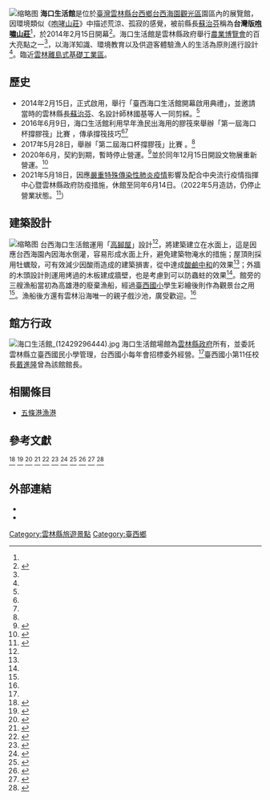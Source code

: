 {{Infobox Museum
 |name          = 雲林海口生活館
 |image         = File:Haikoushenghuoguan.jpg
 |imagesize     = 
 |caption       = 
 |map_type      = Taiwan
 |map_caption   = 
 |latitude      = 23.7244
 |longitude     = 120.1729
 |established   = 2014年2月15日
 |location      = {{TWN}}<br/>[[雲林縣|雲林縣]][[台西鄉|台西鄉]]五港村中央路1066號
 |type          = 公立、海洋文化
 |visitors      = 
 |director      = [[戴進隆|戴進隆]]<ref name="zhongshi2" />
 |owner         =[[雲林縣政府|雲林縣政府]]<ref name="Xiding" />
 |curator       = 
 |accreditation = 
 |website       = http://www.taisitour.com.tw/index.html
}}
[[File:臺西海口生活館_Taixi_Haikou_Life_Museum_(Flickr_12428992433).jpeg|缩略图]]
'''海口生活館'''是位於[[臺灣|臺灣]][[雲林縣|雲林縣]][[台西鄉|台西鄉]][[台西海園觀光區|台西海園觀光區]]園區內的展覽館，因環境類似《[[咆哮山莊|咆哮山莊]]》中描述荒涼、孤寂的感覺，被前縣長[[蘇治芬|蘇治芬]]稱為'''台灣版[[咆嘯山莊|咆嘯山莊]]'''<ref name="gov1" />，於2014年2月15日開幕<ref name=":0">{{Cite web|title=海口生活館開幕，體驗海洋生態最佳景點|url=https://www.yunlin.gov.tw/News_Content.aspx?n=1244&s=210477|access-date=2021-06-29|date=2014-02-15|work=www.yunlin.gov.tw|language=zh-TW|archive-date=2021-06-29|archive-url=https://web.archive.org/web/20210629072023/https://www.yunlin.gov.tw/News_Content.aspx?n=1244&s=210477|dead-url=no}}</ref>。海口生活館是雲林縣政府舉行[[2013雲林農業博覽會|農業博覽會]]的百大亮點之一<ref name="haobao" />，以海洋知識、環境教育以及供遊客體驗漁人的生活為原則進行設計<ref name="zhongshi1" />。臨近[[雲林離島式基礎工業區|雲林離島式基礎工業區]]。

== 歷史 ==

* 2014年2月15日，正式啟用，舉行「臺西海口生活館開幕啟用典禮」，並邀請當時的雲林縣長[[蘇治芬|蘇治芬]]、名設計師林國基等人一同剪綵。<ref name=":0" />
* 2016年6月9日，海口生活館利用早年漁民出海用的膠筏來舉辦「第一屆海口杯撐膠筏」比賽  ，傳承撐筏技巧<ref name="zhongshi2" /><ref name="tzeyu-huang" />
* 2017年5月28日，舉辦「第二屆海口杯撐膠筏」比賽 。<ref name="udnJiang" />
* 2020年6月，契約到期，暫時停止營運。<ref>{{Cite web|title=台西海口生活館閒置2個月 恐成「蚊子館」 - 生活|url=https://www.chinatimes.com/realtimenews/20200727004795-260405?chdtv|access-date=2021-06-29|last=中時新聞網|work=中時新聞網|language=zh-TW|archive-date=2021-06-29|archive-url=https://web.archive.org/web/20210629060506/https://www.chinatimes.com/realtimenews/20200727004795-260405?chdtv|dead-url=no}}</ref>並於同年12月15日開設文物展重新營運。<ref>{{Cite web|title=Log into Facebook|url=https://www.facebook.com/login/?next=https%3A%2F%2Fwww.facebook.com%2Ftaisitour%2Fposts%2F2020-11-03|access-date=2021-06-29|work=Facebook|language=en|archive-date=2021-06-29|archive-url=https://web.archive.org/web/20210629060506/https://www.facebook.com/login/?next=https%3A%2F%2Fwww.facebook.com%2Ftaisitour%2Fposts%2F2020-11-03|dead-url=no}}</ref>
* 2021年5月18日，因應[[2019冠狀病毒病臺灣疫情|嚴重特殊傳染性肺炎疫情]]影響及配合中央流行疫情指揮中心暨雲林縣政府防疫措施，休館至同年6月14日。（2022年5月造訪，仍停止營業狀態。<ref>{{Cite web|title=海口生活‧魅力台西|url=http://www.taisitour.com.tw/news_details.php?id=14|access-date=2021-06-29|work=www.taisitour.com.tw|archive-date=2021-06-29|archive-url=https://web.archive.org/web/20210629060510/http://www.taisitour.com.tw/news_details.php?id=14|dead-url=no}}</ref>）

== 建築設計 ==
[[File:臺西海口生活館_Taixi_Haikou_Life_Museum.jpeg|缩略图]]
台西海口生活館運用「[[高腳屋|高腳屋]]」設計<ref name="Liao-Xinchinese" />，將建築建立在水面上，這是因應台西海園內因海水倒灌，容易形成水面上升，避免建築物淹水的措施；屋頂則採用牡蠣殼，可有效減少因酸雨造成的建築損害，從中達成[[酸鹼中和|酸鹼中和]]的效果<ref name="setnLivecenter" />；外牆的木頭設計則運用烤過的木板建成牆壁，也是考慮到可以防蟲蛀的效果<ref name="gov1" />。館旁的三艘漁船當初為高雄港的廢棄漁船，經過[[雲林縣立臺西國民小學|臺西國小]]學生彩繪後則作為觀景台之用<ref name="tsies-student-draw" />。漁船後方還有雲林沿海唯一的親子戲沙池，廣受歡迎。<ref name="tzeyu-zheng" />

== 館方行政 ==
[[File:海口生活館_(12429296444).jpg|thumb]]
海口生活館場館為[[雲林縣政府|雲林縣政府]]所有，並委託雲林縣立臺西國民小學管理，台西國小每年會招標委外經營。<ref name="Xiding" />臺西國小第11任校長[[戴進隆|戴進隆]]曾為該館館長。

{{Citation needed|海口生活館曾聘請當地濱海動、植物業餘研究者李育先（綽號「阿育」）駐館導覽。|time=2021-05-31T11:54:45+00:00}}
==相關條目==
*[[五條港漁港|五條港漁港]]

== 參考文獻 ==
<references>
<ref name="tzeyu-zheng">{{Cite news|url=http://news.ltn.com.tw/news/life/breakingnews/1587975|title=雲林沿海首座戲沙池 美國金鋼沙打造|author=鄭旭凱|date=2016-01-28|work=自由電子報|accessdate=2017-05-29|archive-date=2017-06-18|archive-url=https://web.archive.org/web/20170618153300/http://news.ltn.com.tw/news/life/breakingnews/1587975|dead-url=no}}</ref>
<ref name="tsies-student-draw">{{YouTube|vOp2kP62BQM|台西國小生海口生活館彩繪漁船|language=zh-tw}}</ref>
<ref name="setnLivecenter">{{Cite news|url=http://www.setn.com/News.aspx?NewsID=67723|title=活力海岸！雲林台西海口生活館　帶孩子領略生態之美|author=|date=2015-05-31|work=三立新聞網|accessdate=2017-05-29|archive-date=2017-03-05|archive-url=https://web.archive.org/web/20170305003402/http://www.setn.com/News.aspx?NewsID=67723|dead-url=no}}</ref>
<ref name="Liao-Xinchinese">{{Cite news|url=http://www.ntdtv.com.tw/b5/20140919/video/132727.html|title=海口生活館 融合生態旅遊商機|author=廖儷芬|date=2014-09-19|work=新唐人亞太電視|accessdate=2017-05-29|archive-date=2017-08-05|archive-url=https://web.archive.org/web/20170805222355/http://www.ntdtv.com.tw/b5/20140919/video/132727.html|dead-url=no}}</ref>
<ref name="udnJiang">{{Cite news|url=https://udn.com/news/story/7326/2490451|title=另類龍舟大賽 「怎麼都在原地打轉」|author=姜宜菁|date=2017-05-28|work=聯合報|accessdate=2017-05-29|deadurl=no|archiveurl=https://web.archive.org/web/20170529024643/https://udn.com/news/story/7326/2490451|archivedate=2017-05-29}}</ref>
<ref name="tzeyu-huang">{{Cite news|url=http://news.ltn.com.tw/news/life/breakingnews/1724706|title=另類划龍舟 撐膠筏比賽趣味橫生|author=黃淑莉|date=2016-06-09|work=自由電子報|accessdate=2017-05-29|archive-date=2017-08-05|archive-url=https://web.archive.org/web/20170805221414/http://news.ltn.com.tw/news/life/breakingnews/1724706|dead-url=no}}</ref>
<ref name="zhongshi1">{{cite news |language = zh-hant |author = 張朝欣 |url = http://www.chinatimes.com/newspapers/20140215000518-260107 |title = 台西海口生活館 新景點 |publisher = 中國時報 |date = 2014-02-15 |accessdate = 2016-06-11 |archive-date = 2016-08-07 |archive-url = https://web.archive.org/web/20160807040329/http://www.chinatimes.com/newspapers/20140215000518-260107 |dead-url = no }}</ref>
<ref name="haobao">{{cite news|url=http://www.newstaiwan.com.tw/index.php?menu=newst&ms=31&nnid=157753|title=臺西「海口生活館」剪綵啟用|author=劉文化|date=2014-02-15|work=|publisher=台灣好報|accessdate=|archive-date=2016-03-04|archive-url=https://web.archive.org/web/20160304081616/http://www.newstaiwan.com.tw/index.php?menu=newst&ms=31&nnid=157753|dead-url=no}}</ref>
<ref name="gov1">{{cite news |url = http://www.yunlin.gov.tw/News/detail.asp?id=201407280002 |title = 台西海口生活館 台灣版的咆哮山莊 |publisher = 雲林縣政府幸福雲林電子報 |date = 2014-07-28 |access-date = 2016-06-08 |archive-url = https://web.archive.org/web/20160629165149/http://www.yunlin.gov.tw/News/detail.asp?id=201407280002 |archive-date = 2016-06-29 |dead-url = yes }}</ref>
<ref name="Xiding">{{cite web |url=http://home.tacocity.com.tw/ts-haikou/ts-haikou_1.htm |title=台西海口生活館特色 |work=台西海口生活館 |publisher=雲林縣台西鄉溪頂社區發展協會 |accessdate=2017-05-27 |archive-date=2017-05-27 |archive-url=https://web.archive.org/web/20170527121328/http://home.tacocity.com.tw/ts-haikou/ts-haikou_1.htm |dead-url=no }}</ref>
<ref name="zhongshi2">{{cite news |language = zh-hant |author = 張朝欣 |url = http://www.chinatimes.com/realtimenews/20160609005745-260405 |title = 端午漁村趣 台西海口生活館撐膠筏、賽龍舟 |publisher = 中國時報 |date = 2016-06-09 |accessdate = 2016-06-11 |archive-date = 2017-08-05 |archive-url = https://web.archive.org/web/20170805221409/http://www.chinatimes.com/realtimenews/20160609005745-260405 |dead-url = no }}</ref>
</references>

==外部連結==
{{commonscat|Taixi Hailou Living Museum}}
*{{YouTube|RKRKVWHiDQE|雲林台西海口生活館啟用|language=zh-tw}}
*{{Facebook|TsHaikou|台西海口生活館}}


{{DEFAULTSORT:Haikou}}
[[Category:雲林縣旅遊景點|Category:雲林縣旅遊景點]]
[[Category:臺西鄉|Category:臺西鄉]]